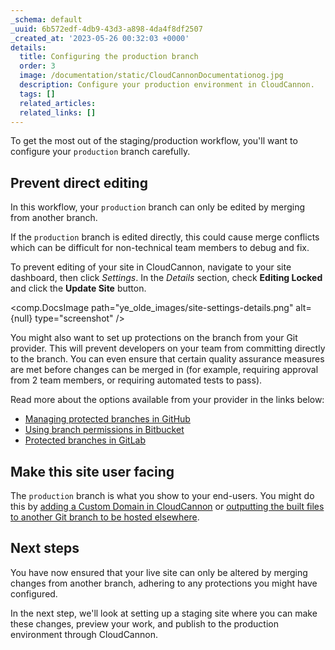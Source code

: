 ```yaml
---
_schema: default
_uuid: 6b572edf-4db9-43d3-a898-4da4f8df2507
_created_at: '2023-05-26 00:32:03 +0000'
details:
  title: Configuring the production branch
  order: 3
  image: /documentation/static/CloudCannonDocumentationog.jpg
  description: Configure your production environment in CloudCannon.
  tags: []
  related_articles:
  related_links: []
---
```

To get the most out of the staging/production workflow, you'll want to configure your `production` branch carefully.

## Prevent direct editing

In this workflow, your `production` branch can only be edited by merging from another branch.

If the `production` branch is edited directly, this could cause merge conflicts which can be difficult for non-technical team members to debug and fix.

To prevent editing of your site in CloudCannon, navigate to your site dashboard, then click *Settings*. In the *Details* section, check **Editing Locked** and click the **Update Site** button.

<comp.DocsImage path="ye_olde_images/site-settings-details.png" alt={null} type="screenshot" />

You might also want to set up protections on the branch from your Git provider. This will prevent developers on your team from committing directly to the branch. You can even ensure that certain quality assurance measures are met before changes can be merged in (for example, requiring approval from 2 team members, or requiring automated tests to pass).

Read more about the options available from your provider in the links below:

* [Managing protected branches in GitHub](https://docs.github.com/en/repositories/configuring-branches-and-merges-in-your-repository/managing-protected-branches/about-protected-branches)
* [Using branch permissions in Bitbucket](https://confluence.atlassian.com/bitbucketserver/using-branch-permissions-776639807.html)
* [Protected branches in GitLab](https://docs.gitlab.com/ee/user/project/protected_branches.html)

## Make this site user facing

The `production` branch is what you show to your end-users. You might do this by [adding a Custom Domain in CloudCannon](/documentation/developer-articles/what-is-a-custom-domain/) or [outputting the built files to another Git branch to be hosted elsewhere](/documentation/developer-articles/output-a-built-site-from-cloudcannon-to-an-external-provider/).

## Next steps

You have now ensured that your live site can only be altered by merging changes from another branch, adhering to any protections you might have configured.

In the next step, we'll look at setting up a staging site where you can make these changes, preview your work, and publish to the production environment through CloudCannon.